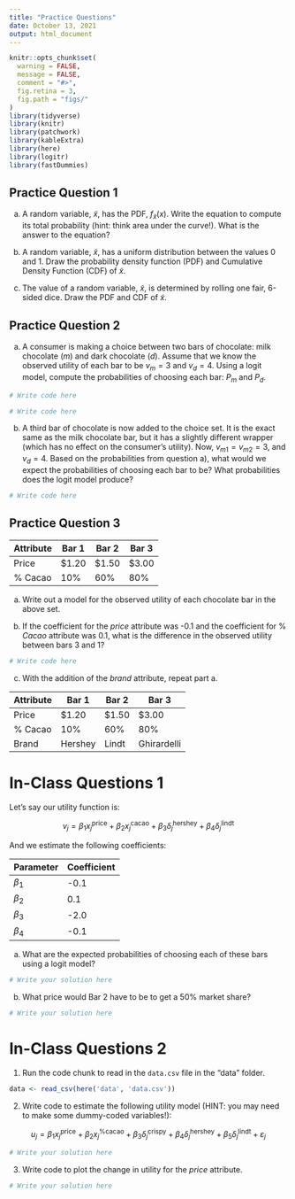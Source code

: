 ```yaml
---
title: "Practice Questions"
date: October 13, 2021
output: html_document
---
```


```r
knitr::opts_chunk$set(
  warning = FALSE,
  message = FALSE,
  comment = "#>",
  fig.retina = 3,
  fig.path = "figs/"
)
library(tidyverse)
library(knitr)
library(patchwork)
library(kableExtra)
library(here)
library(logitr)
library(fastDummies)
```



## Practice Question 1

a) A random variable, $\tilde{x}$, has the PDF, $f_{\tilde{x}}(x)$. Write the equation to compute its total probability (hint: think area under the curve!). What is the answer to the equation?

b) A random variable, $\tilde{x}$, has a uniform distribution between the values 0 and 1. Draw the probability density function (PDF) and Cumulative Density Function (CDF) of $\tilde{x}$.

c) The value of a random variable, $\tilde{x}$, is determined by rolling one fair, 6-sided dice. Draw the PDF and CDF of $\tilde{x}$.



## Practice Question 2

a) A consumer is making a choice between two bars of chocolate: milk chocolate $(m)$ and dark chocolate $(d)$. Assume that we know the observed utility of each bar to be $v_m = 3$ and $v_d = 4$. Using a logit model, compute the probabilities of choosing each bar: $P_m$ and $P_d$.

```r
# Write code here
```

```r
# Write code here
```

b) A third bar of chocolate is now added to the choice set. It is the exact same as the milk chocolate bar, but it has a slightly different wrapper (which has no effect on the consumer's utility). Now,  $v_{m1} = v_{m2} = 3$, and $v_d = 4$. Based on the probabilities from question a), what would we expect the probabilities of choosing each bar to be? What probabilities does the logit model produce?

```r
# Write code here
```



## Practice Question 3

|Attribute |Bar 1 |Bar 2 |Bar 3 |
|----------|------|------|------|
|Price     |$1.20 |$1.50 |$3.00 |
|% Cacao   |10%   |60%   |80%   |

a) Write out a model for the observed utility of each chocolate bar in the above set.

b) If the coefficient for the _price_ attribute was -0.1 and the coefficient for % _Cacao_ attribute was 0.1, what is the difference in the observed utility between bars 3 and 1?

```r
# Write code here
```

c) With the addition of the _brand_ attribute, repeat part a.

|Attribute |Bar 1   |Bar 2 |Bar 3       |
|----------|--------|------|------------|
|Price     |$1.20   |$1.50 |$3.00       |
|% Cacao   |10%     |60%   |80%         |
|Brand     |Hershey |Lindt |Ghirardelli |




# In-Class Questions 1

Let's say our utility function is:

$$v_j = \beta_1 x_j^{\mathrm{price}} + \beta_2 x_j^{\mathrm{cacao}} + \beta_3 \delta_j^{\mathrm{hershey}} + \beta_4 \delta_j^{\mathrm{lindt}}$$

And we estimate the following coefficients:

Parameter | Coefficient
----------|-----------
$\beta_1$ | -0.1
$\beta_2$ | 0.1
$\beta_3$ | -2.0
$\beta_4$ | -0.1

a) What are the expected probabilities of choosing each of these bars using a logit model?

```r
# Write your solution here
```

b) What price would Bar 2 have to be to get a 50% market share?

```r
# Write your solution here
```








# In-Class Questions 2

1. Run the code chunk to read in the `data.csv` file in the "data" folder.

```r
data <- read_csv(here('data', 'data.csv'))
```

2. Write code to estimate the following utility model (HINT: you may need to make some dummy-coded variables!):

$$u_j = \beta_1 x_j^{\mathrm{price}} + \beta_2 x_j^{\mathrm{\%cacao}} + \beta_3 \delta_j^{\mathrm{crispy}} + \beta_4 \delta_j^{\mathrm{hershey}} + \beta_5 \delta_j^{\mathrm{lindt}} + \varepsilon_j$$

```r
# Write your solution here
```

3. Write code to plot the change in utility for the _price_ attribute.

```r
# Write your solution here
```
